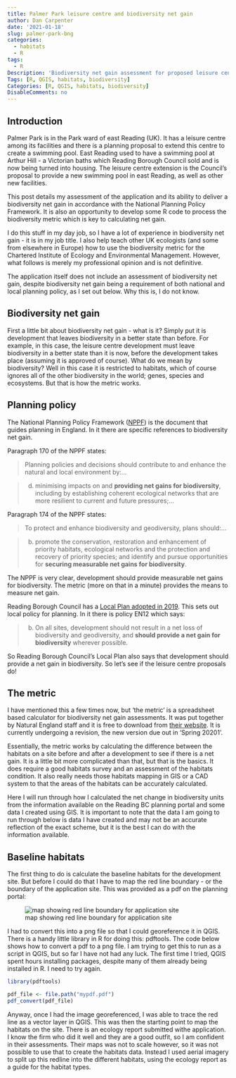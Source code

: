 ```yaml
---
title: Palmer Park leisure centre and biodiversity net gain
author: Dan Carpenter
date: '2021-01-18'
slug: palmer-park-bng
categories:
  - habitats
  - R
tags:
  - R
Description: 'Biodiversity net gain assessment for proposed leisure centre in Palmer Park'
Tags: [R, QGIS, habitats, biodiversity]
Categories: [R, QGIS, habitats, biodiversity]
DisableComments: no
---
```


## Introduction

Palmer Park is in the Park ward of east Reading (UK).  It has a leisure centre among its facilities and there is a planning proposal to extend this centre to create a swimming pool.  East Reading used to have a swimming pool at Arthur Hill - a Victorian baths which Reading Borough Council sold and is now being turned into housing.  The leisure centre extension is the Council's proposal to provide a new swimming pool in east Reading, as well as other new facilities.

This post details my assessment of the application and its ability to deliver a biodiversity net gain in accordance with the National Planning Policy Framework.  It is also an opportunity to develop some R code to process the biodiversity metric which is key to calculating net gain.

I do this stuff in my day job, so I have a lot of experience in biodiversity net gain - it is in my job title.  I also help teach other UK ecologists (and some from elsewhere in Europe) how to use the biodiversity metric for the Chartered Institute of Ecology and Environmental Management.  However, what follows is merely my professional opinion and is not definitive.

The application itself does not include an assessment of biodiversity net gain, despite biodiversity net gain being a requirement of both national and local planning policy, as I set out below.  Why this is, I do not know.

## Biodiversity net gain

First a little bit about biodiversity net gain - what is it?  Simply put it is development that leaves biodiversity in a better state than before.  For example, in this case, the leisure centre development must leave biodiversity in a better state than it is now, before the development takes place (assuming it is approved of course).  What do we mean by biodiversity?  Well in this case it is restricted to habitats, which of course ignores all of the other biodiversity in the world; genes, species and ecosystems.  But that is how the metric works.

## Planning policy

The National Planning Policy Framework ([NPPF](https://assets.publishing.service.gov.uk/government/uploads/system/uploads/attachment_data/file/810197/NPPF_Feb_2019_revised.pdf)) is the document that guides planning in England.  In it there are specific references to biodiversity net gain.

Paragraph 170 of the NPPF states:

>Planning policies and decisions should contribute to and enhance the natural and local environment by:...

>d)  minimising impacts on and **providing net gains for biodiversity**, including by establishing coherent ecological networks that are more resilient to current and future pressures;...

Paragraph 174 of the NPPF states:    

>To protect and enhance biodiversity and geodiversity, plans should:...

>b)  promote the conservation, restoration and enhancement of priority habitats, ecological networks and the protection and recovery of priority species; and identify and pursue opportunities for **securing measurable net gains for biodiversity**.


The NPPF is very clear, development should provide measurable net gains for biodiversity.  The metric (more on that in a minute) provides the means to measure net gain.

Reading Borough Council has a [Local Plan adopted in 2019](https://images.reading.gov.uk/2019/12/Local_Plan_Adopted_November_2019.pdf).  This sets out local policy for planning.  In it there is policy EN12 which says:

>b)  On all sites, development should not result in a net loss of biodiversity and geodiversity, and **should provide a net gain for biodiversity** wherever possible.  

So Reading Borough Council's Local Plan also says that development should provide a net gain in biodiversity.  So let's see if the leisure centre proposals do!

## The metric

I have mentioned this a few times now, but 'the metric' is a spreadsheet based calculator for biodiversity net gain assessments.  It was put together by Natural England staff and it is free to download from [their website](http://publications.naturalengland.org.uk/publication/5850908674228224).  It is currently undergoing a revision, the new version due out in 'Spring 20201'.

Essentially, the metric works by calculating the difference between the habitats on a site before and after a development to see if there is a net gain.  It is a little bit more complicated than that, but that is the basics.  It does require a good habitats survey and an assessment of the habitats condition.  It also really needs those habitats mapping in GIS or a CAD system to that the areas of the habitats can be accurately calculated.

Here I will run through how I calculated the net change in biodiversity units from the information available on the Reading BC planning portal and some data I created using GIS.  It is important to note that the data I am going to run through below is data I have created and may not be an accurate reflection of the exact scheme, but it is the best I can do with the information available.

## Baseline habitats

The first thing to do is calculate the baseline habitats for the development site.  But before I could do that I have to map the red line boundary - or the boundary of the application site.  This was provided as a pdf on the planning portal:

![map showing red line boundary for application site](/post/2021-01-18-palmer-park-bng.en_files/00467504_1.png)

I had to convert this into a png file so that I could georeference it in QGIS.  There is a handy little library in R for doing this: pdftools.  The code below shows how to convert a pdf to a png file.  I am trying to get this to run as a script in QGIS, but so far I have not had any luck.  The first time I tried, QGIS spent hours installing packages, despite many of them already being installed in R.  I need to try again.

```r
library(pdftools)

pdf_file <- file.path("mypdf.pdf")
pdf_convert(pdf_file)
```

Anyway, once I had the image georeferenced, I was able to trace the red line as a vector layer in QGIS.  This was then the starting point to map the habitats on the site.  There is an ecology report submitted withe application.  I know the firm who did it well and they are a good outfit, so I am confident in their assessments.  Their maps was not to scale however, so it was not possible to use that to create the habitats data.  Instead I used aerial imagery to split up this redline into the different habitats, using the ecology report as a guide for the habitat types.



